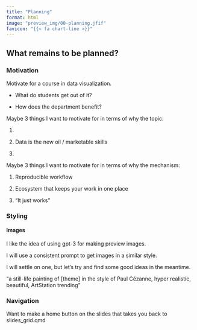 ```yaml
---
title: "Planning"
format: html
image: "preview_img/00-planning.jfif"
favicon: "{{< fa chart-line >}}"
---
```


## What remains to be planned?

### Motivation

Motivate for a course in data visualization. 

- What do students get out of it?

- How does the department benefit?

Maybe 3 things I want to motivate for in terms of why the topic:

1. 

1. Data is the new oil / marketable skills

1. 


Maybe 3 things I want to motivate for in terms of why the mechanism:

1. Reproducible workflow

2. Ecosystem that keeps your work in one place

3. "It just works"



####


### Styling

#### Images

I like the idea of using gpt-3 for making preview images.

I will use a consistent prompt to get images in a similar style.

I will settle on one, but let's try and find some good ideas in the meantime.

"a still-life painting of [theme] in the style of Paul Cézanne, hyper realistic, beautiful, ArtStation trending"

### Navigation

Want to make a home button on the slides that takes you back to slides_grid.qmd
